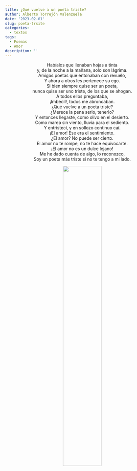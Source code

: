 ```yaml
---
title: ¿Qué vuelve a un poeta triste?
author: Alberto Torrejón Valenzuela
date: '2023-02-01'
slug: poeta-trsite
categories:
  - textos
tags:
  - Poemas
  - Amor
description: ''
---
```



<center>
<span class = "primerapalabra">H</span>abíalos que llenaban hojas a tinta <br>
y, de la noche a la mañana, solo son lágrima. <br>
Amigos poetas que entonaban con revuelo, <br>
Y ahora a otros les pertenece su ego. <br>
Si bien siempre quise ser un poeta, <br>
nunca quise ser uno triste, de los que se ahogan. <br>
A todos ellos preguntaba, <br>
¡Imbécil!, todos me abroncaban. <br>
¿Qué vuelve a un poeta triste? <br>
¿Merece la pena serlo, tenerlo? <br>
Y entonces llegaste, como olivo en el desierto. <br>
Como marea sin viento, lluvia para el sediento. <br>
Y entristecí, y en sollozo continuo caí. <br>
¡El amor! Ese era el sentimiento. <br>
¿El amor? No puede ser cierto.  <br>
El amor no te rompe, no te hace equivocarte. <br>
¡El amor no es un dulce lejano! <br>
Me he dado cuenta de algo, lo reconozco, <br>
Soy un poeta más triste si no te tengo a mi lado.

![](/text/Img/poetatriste.jpeg){width=50% height=50%}
</center>